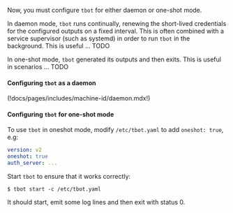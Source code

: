 Now, you must configure `tbot` for either daemon or one-shot mode.

In daemon mode, `tbot` runs continually, renewing the short-lived credentials
for the configured outputs on a fixed interval. This is often combined with a
service supervisor (such as systemd) in order to run `tbot` in the background.
This is useful ... TODO

In one-shot mode, `tbot` generated its outputs and then exits. This is useful
in scenarios ... TODO

#### Configuring `tbot` as a daemon

(!docs/pages/includes/machine-id/daemon.mdx!)

#### Configuring `tbot` for one-shot mode

To use `tbot` in oneshot mode, modify `/etc/tbot.yaml` to add `oneshot: true`,
e.g:

```yaml
version: v2
oneshot: true
auth_server: ...
```

Start `tbot` to ensure that it works correctly:

```code
$ tbot start -c /etc/tbot.yaml
```

It should start, emit some log lines and then exit with status 0.